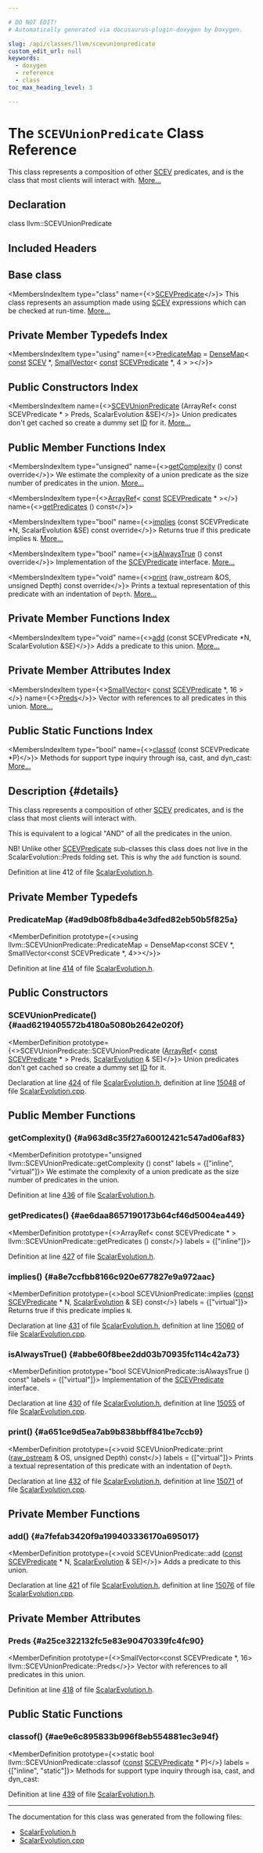 ```yaml
---

# DO NOT EDIT!
# Automatically generated via docusaurus-plugin-doxygen by Doxygen.

slug: /api/classes/llvm/scevunionpredicate
custom_edit_url: null
keywords:
  - doxygen
  - reference
  - class
toc_max_heading_level: 3

---
```





# The `SCEVUnionPredicate` Class Reference

<DoxygenPage pluginConfig={pluginConfig}>

This class represents a composition of other <a href="/docs/api/classes/llvm/scev">SCEV</a> predicates, and is the class that most clients will interact with. <a href="#details">More...</a>

## Declaration

<CodeBlock>class llvm::SCEVUnionPredicate</CodeBlock>

## Included Headers

<IncludesList>
<IncludesListItem
  filePath="llvm/Analysis/ScalarEvolution.h"
  permalink="/docs/api/files/include/include/llvm/include/llvm/analysis/scalarevolution-h"
  isLocal="true" />
</IncludesList>

## Base class

<MembersIndex>

<MembersIndexItem
  type="class"
  name={<><a href="/docs/api/classes/llvm/scevpredicate">SCEVPredicate</a></>}>
This class represents an assumption made using <a href="/docs/api/classes/llvm/scev">SCEV</a> expressions which can be checked at run-time. <a href="/docs/api/classes/llvm/scevpredicate/#details">More...</a>
</MembersIndexItem>

</MembersIndex>

## Private Member Typedefs Index

<MembersIndex>

<MembersIndexItem
  type="using"
  name={<><a href="#ad9db08fb8dba4e3dfed82eb50b5f825a">PredicateMap</a> = <a href="/docs/api/classes/llvm/densemap">DenseMap</a>&lt; <a href="/docs/api/files/lib/lib/target/lib/target/aarch64/aarch64promoteconstant-cpp/#a90f8350fecae261c25be85d38b451bff">const</a> <a href="/docs/api/classes/llvm/scev">SCEV</a> &#42;, <a href="/docs/api/classes/llvm/smallvector">SmallVector</a>&lt; <a href="/docs/api/files/lib/lib/target/lib/target/aarch64/aarch64promoteconstant-cpp/#a90f8350fecae261c25be85d38b451bff">const</a> <a href="/docs/api/classes/llvm/scevpredicate">SCEVPredicate</a> &#42;, 4 &gt; &gt;</>}>
</MembersIndexItem>

</MembersIndex>

## Public Constructors Index

<MembersIndex>

<MembersIndexItem
  name={<><a href="#aad6219405572b4180a5080b2642e020f">SCEVUnionPredicate</a> (ArrayRef&lt; const SCEVPredicate &#42; &gt; Preds, ScalarEvolution &amp;SE)</>}>
Union predicates don&#39;t get cached so create a dummy set <a href="/docs/api/namespaces/llvm/callingconv/#abdf8cf606905c10634e831390981b0ed">ID</a> for it. <a href="#aad6219405572b4180a5080b2642e020f">More...</a>
</MembersIndexItem>

</MembersIndex>

## Public Member Functions Index

<MembersIndex>

<MembersIndexItem
  type="unsigned"
  name={<><a href="#a963d8c35f27a60012421c547ad06af83">getComplexity</a> () const override</>}>
We estimate the complexity of a union predicate as the size number of predicates in the union. <a href="#a963d8c35f27a60012421c547ad06af83">More...</a>
</MembersIndexItem>

<MembersIndexItem
  type={<><a href="/docs/api/classes/llvm/arrayref">ArrayRef</a>&lt; <a href="/docs/api/files/lib/lib/target/lib/target/aarch64/aarch64promoteconstant-cpp/#a90f8350fecae261c25be85d38b451bff">const</a> <a href="/docs/api/classes/llvm/scevpredicate">SCEVPredicate</a> &#42; &gt;</>}
  name={<><a href="#ae6daa8657190173b64cf46d5004ea449">getPredicates</a> () const</>}>
</MembersIndexItem>

<MembersIndexItem
  type="bool"
  name={<><a href="#a8e7ccfbb8166c920e677827e9a972aac">implies</a> (const SCEVPredicate &#42;N, ScalarEvolution &amp;SE) const override</>}>
Returns true if this predicate implies <code>N</code>. <a href="#a8e7ccfbb8166c920e677827e9a972aac">More...</a>
</MembersIndexItem>

<MembersIndexItem
  type="bool"
  name={<><a href="#abbe60f8bee2dd03b70935fc114c42a73">isAlwaysTrue</a> () const override</>}>
Implementation of the <a href="/docs/api/classes/llvm/scevpredicate">SCEVPredicate</a> interface. <a href="#abbe60f8bee2dd03b70935fc114c42a73">More...</a>
</MembersIndexItem>

<MembersIndexItem
  type="void"
  name={<><a href="#a651ce9d5ea7ab9b838bbff841be7ccb9">print</a> (raw&#95;ostream &amp;OS, unsigned Depth) const override</>}>
Prints a textual representation of this predicate with an indentation of <code>Depth</code>. <a href="#a651ce9d5ea7ab9b838bbff841be7ccb9">More...</a>
</MembersIndexItem>

</MembersIndex>

## Private Member Functions Index

<MembersIndex>

<MembersIndexItem
  type="void"
  name={<><a href="#a7fefab3420f9a199403336170a695017">add</a> (const SCEVPredicate &#42;N, ScalarEvolution &amp;SE)</>}>
Adds a predicate to this union. <a href="#a7fefab3420f9a199403336170a695017">More...</a>
</MembersIndexItem>

</MembersIndex>

## Private Member Attributes Index

<MembersIndex>

<MembersIndexItem
  type={<><a href="/docs/api/classes/llvm/smallvector">SmallVector</a>&lt; <a href="/docs/api/files/lib/lib/target/lib/target/aarch64/aarch64promoteconstant-cpp/#a90f8350fecae261c25be85d38b451bff">const</a> <a href="/docs/api/classes/llvm/scevpredicate">SCEVPredicate</a> &#42;, 16 &gt;</>}
  name={<><a href="#a25ce322132fc5e83e90470339fc4fc90">Preds</a></>}>
Vector with references to all predicates in this union. <a href="#a25ce322132fc5e83e90470339fc4fc90">More...</a>
</MembersIndexItem>

</MembersIndex>

## Public Static Functions Index

<MembersIndex>

<MembersIndexItem
  type="bool"
  name={<><a href="#ae9e6c895833b996f8eb554881ec3e94f">classof</a> (const SCEVPredicate &#42;P)</>}>
Methods for support type inquiry through isa, cast, and dyn&#95;cast: <a href="#ae9e6c895833b996f8eb554881ec3e94f">More...</a>
</MembersIndexItem>

</MembersIndex>

## Description {#details}

This class represents a composition of other <a href="/docs/api/classes/llvm/scev">SCEV</a> predicates, and is the class that most clients will interact with.

This is equivalent to a logical &quot;AND&quot; of all the predicates in the union.

NB! Unlike other <a href="/docs/api/classes/llvm/scevpredicate">SCEVPredicate</a> sub-classes this class does not live in the ScalarEvolution::Preds folding set. This is why the <code>add</code> function is sound.

Definition at line 412 of file <a href="/docs/api/files/include/include/llvm/include/llvm/analysis/scalarevolution-h">ScalarEvolution.h</a>.

<SectionDefinition>

## Private Member Typedefs

### PredicateMap {#ad9db08fb8dba4e3dfed82eb50b5f825a}

<MemberDefinition
  prototype={<>using llvm::SCEVUnionPredicate::PredicateMap = 
      DenseMap&lt;const SCEV &#42;, SmallVector&lt;const SCEVPredicate &#42;, 4&gt;&gt;</>}>

Definition at line <a href="/docs/api/files/include/include/llvm/include/llvm/analysis/scalarevolution-h/#l00414">414</a> of file <a href="/docs/api/files/include/include/llvm/include/llvm/analysis/scalarevolution-h">ScalarEvolution.h</a>.
</MemberDefinition>

</SectionDefinition>

<SectionDefinition>

## Public Constructors

### SCEVUnionPredicate() {#aad6219405572b4180a5080b2642e020f}

<MemberDefinition
  prototype={<>SCEVUnionPredicate::SCEVUnionPredicate (<a href="/docs/api/classes/llvm/arrayref">ArrayRef</a>&lt; <a href="/docs/api/files/lib/lib/target/lib/target/aarch64/aarch64promoteconstant-cpp/#a90f8350fecae261c25be85d38b451bff">const</a> <a href="/docs/api/classes/llvm/scevpredicate">SCEVPredicate</a> &#42; &gt; Preds, <a href="/docs/api/classes/llvm/scalarevolution">ScalarEvolution</a> &amp; SE)</>}>
Union predicates don&#39;t get cached so create a dummy set <a href="/docs/api/namespaces/llvm/callingconv/#abdf8cf606905c10634e831390981b0ed">ID</a> for it.

Declaration at line <a href="/docs/api/files/include/include/llvm/include/llvm/analysis/scalarevolution-h/#l00424">424</a> of file <a href="/docs/api/files/include/include/llvm/include/llvm/analysis/scalarevolution-h">ScalarEvolution.h</a>, definition at line <a href="/docs/api/files/lib/lib/analysis/scalarevolution-cpp/#l15048">15048</a> of file <a href="/docs/api/files/lib/lib/analysis/scalarevolution-cpp">ScalarEvolution.cpp</a>.
</MemberDefinition>

</SectionDefinition>

<SectionDefinition>

## Public Member Functions

### getComplexity() {#a963d8c35f27a60012421c547ad06af83}

<MemberDefinition
  prototype="unsigned llvm::SCEVUnionPredicate::getComplexity () const"
  labels = {["inline", "virtual"]}>
We estimate the complexity of a union predicate as the size number of predicates in the union.

Definition at line <a href="/docs/api/files/include/include/llvm/include/llvm/analysis/scalarevolution-h/#l00436">436</a> of file <a href="/docs/api/files/include/include/llvm/include/llvm/analysis/scalarevolution-h">ScalarEvolution.h</a>.
</MemberDefinition>

### getPredicates() {#ae6daa8657190173b64cf46d5004ea449}

<MemberDefinition
  prototype={<>ArrayRef&lt; const SCEVPredicate &#42; &gt; llvm::SCEVUnionPredicate::getPredicates () const</>}
  labels = {["inline"]}>

Definition at line <a href="/docs/api/files/include/include/llvm/include/llvm/analysis/scalarevolution-h/#l00427">427</a> of file <a href="/docs/api/files/include/include/llvm/include/llvm/analysis/scalarevolution-h">ScalarEvolution.h</a>.
</MemberDefinition>

### implies() {#a8e7ccfbb8166c920e677827e9a972aac}

<MemberDefinition
  prototype={<>bool SCEVUnionPredicate::implies (<a href="/docs/api/files/lib/lib/target/lib/target/aarch64/aarch64promoteconstant-cpp/#a90f8350fecae261c25be85d38b451bff">const</a> <a href="/docs/api/classes/llvm/scevpredicate">SCEVPredicate</a> &#42; N, <a href="/docs/api/classes/llvm/scalarevolution">ScalarEvolution</a> &amp; SE) const</>}
  labels = {["virtual"]}>
Returns true if this predicate implies <code>N</code>.

Declaration at line <a href="/docs/api/files/include/include/llvm/include/llvm/analysis/scalarevolution-h/#l00431">431</a> of file <a href="/docs/api/files/include/include/llvm/include/llvm/analysis/scalarevolution-h">ScalarEvolution.h</a>, definition at line <a href="/docs/api/files/lib/lib/analysis/scalarevolution-cpp/#l15060">15060</a> of file <a href="/docs/api/files/lib/lib/analysis/scalarevolution-cpp">ScalarEvolution.cpp</a>.
</MemberDefinition>

### isAlwaysTrue() {#abbe60f8bee2dd03b70935fc114c42a73}

<MemberDefinition
  prototype="bool SCEVUnionPredicate::isAlwaysTrue () const"
  labels = {["virtual"]}>
Implementation of the <a href="/docs/api/classes/llvm/scevpredicate">SCEVPredicate</a> interface.

Declaration at line <a href="/docs/api/files/include/include/llvm/include/llvm/analysis/scalarevolution-h/#l00430">430</a> of file <a href="/docs/api/files/include/include/llvm/include/llvm/analysis/scalarevolution-h">ScalarEvolution.h</a>, definition at line <a href="/docs/api/files/lib/lib/analysis/scalarevolution-cpp/#l15055">15055</a> of file <a href="/docs/api/files/lib/lib/analysis/scalarevolution-cpp">ScalarEvolution.cpp</a>.
</MemberDefinition>

### print() {#a651ce9d5ea7ab9b838bbff841be7ccb9}

<MemberDefinition
  prototype={<>void SCEVUnionPredicate::print (<a href="/docs/api/classes/llvm/raw-ostream">raw&#95;ostream</a> &amp; OS, unsigned Depth) const</>}
  labels = {["virtual"]}>
Prints a textual representation of this predicate with an indentation of <code>Depth</code>.

Declaration at line <a href="/docs/api/files/include/include/llvm/include/llvm/analysis/scalarevolution-h/#l00432">432</a> of file <a href="/docs/api/files/include/include/llvm/include/llvm/analysis/scalarevolution-h">ScalarEvolution.h</a>, definition at line <a href="/docs/api/files/lib/lib/analysis/scalarevolution-cpp/#l15071">15071</a> of file <a href="/docs/api/files/lib/lib/analysis/scalarevolution-cpp">ScalarEvolution.cpp</a>.
</MemberDefinition>

</SectionDefinition>

<SectionDefinition>

## Private Member Functions

### add() {#a7fefab3420f9a199403336170a695017}

<MemberDefinition
  prototype={<>void SCEVUnionPredicate::add (<a href="/docs/api/files/lib/lib/target/lib/target/aarch64/aarch64promoteconstant-cpp/#a90f8350fecae261c25be85d38b451bff">const</a> <a href="/docs/api/classes/llvm/scevpredicate">SCEVPredicate</a> &#42; N, <a href="/docs/api/classes/llvm/scalarevolution">ScalarEvolution</a> &amp; SE)</>}>
Adds a predicate to this union.

Declaration at line <a href="/docs/api/files/include/include/llvm/include/llvm/analysis/scalarevolution-h/#l00421">421</a> of file <a href="/docs/api/files/include/include/llvm/include/llvm/analysis/scalarevolution-h">ScalarEvolution.h</a>, definition at line <a href="/docs/api/files/lib/lib/analysis/scalarevolution-cpp/#l15076">15076</a> of file <a href="/docs/api/files/lib/lib/analysis/scalarevolution-cpp">ScalarEvolution.cpp</a>.
</MemberDefinition>

</SectionDefinition>

<SectionDefinition>

## Private Member Attributes

### Preds {#a25ce322132fc5e83e90470339fc4fc90}

<MemberDefinition
  prototype={<>SmallVector&lt;const SCEVPredicate &#42;, 16&gt; llvm::SCEVUnionPredicate::Preds</>}>
Vector with references to all predicates in this union.

Definition at line <a href="/docs/api/files/include/include/llvm/include/llvm/analysis/scalarevolution-h/#l00418">418</a> of file <a href="/docs/api/files/include/include/llvm/include/llvm/analysis/scalarevolution-h">ScalarEvolution.h</a>.
</MemberDefinition>

</SectionDefinition>

<SectionDefinition>

## Public Static Functions

### classof() {#ae9e6c895833b996f8eb554881ec3e94f}

<MemberDefinition
  prototype={<>static bool llvm::SCEVUnionPredicate::classof (<a href="/docs/api/files/lib/lib/target/lib/target/aarch64/aarch64promoteconstant-cpp/#a90f8350fecae261c25be85d38b451bff">const</a> <a href="/docs/api/classes/llvm/scevpredicate">SCEVPredicate</a> &#42; P)</>}
  labels = {["inline", "static"]}>
Methods for support type inquiry through isa, cast, and dyn&#95;cast:

Definition at line <a href="/docs/api/files/include/include/llvm/include/llvm/analysis/scalarevolution-h/#l00439">439</a> of file <a href="/docs/api/files/include/include/llvm/include/llvm/analysis/scalarevolution-h">ScalarEvolution.h</a>.
</MemberDefinition>

</SectionDefinition>

<hr/>

The documentation for this class was generated from the following files:

<ul>
<li><a href="/docs/api/files/include/include/llvm/include/llvm/analysis/scalarevolution-h">ScalarEvolution.h</a></li>
<li><a href="/docs/api/files/lib/lib/analysis/scalarevolution-cpp">ScalarEvolution.cpp</a></li>
</ul>

</DoxygenPage>
